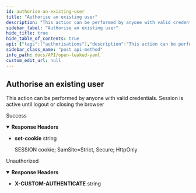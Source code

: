 ```yaml
---
id: authorise-an-existing-user
title: "Authorise an existing user"
description: "This action can be performed by anyone with valid credentials. Session is active until logout or closing the browser"
sidebar_label: "Authorise an existing user"
hide_title: true
hide_table_of_contents: true
api: {"tags":["authorisations"],"description":"This action can be performed by anyone with valid credentials. Session is active until logout or closing the browser","responses":{"200":{"description":"Success","headers":{"set-cookie":{"description":"SESSION cookie; SamSite=Strict, Secure; HttpOnly","style":"simple","explode":false,"schema":{"type":"string"}}}},"401":{"description":"Unauthorized","headers":{"X-CUSTOM-AUTHENTICATE":{"style":"simple","explode":false,"schema":{"type":"string"}}}}},"security":[{"basicAuth":[]}],"method":"post","path":"/api/auth/login","servers":[{"url":"https://virtserver.swaggerhub.com/Peetzie/OpenLeaked/1.7.1","description":"SwaggerHub API Auto Mocking"},{"url":"localhost","description":"Local running server"},{"url":"open-leaked.compute.dtu.dk","description":"DTU Compute VPN Required"}],"securitySchemes":{"basicAuth":{"type":"http","scheme":"basic"}},"info":{"title":"Open Leaked YAML","description":"## Introduction\nThis API is documented in **OpenAPI** format. \n\n## OpenAPI Specification\nThis API is documented in **OpenAPI format** and is based on\n[Petstore sample](http://petstore.swagger.io/) provided by [swagger.io](http://swagger.io) team.\n\n## Authentication\nThe application makes uses of build in authentication. Some of the client calls will be restricted. Use the HTTP basic form to authorize. ","contact":{"name":"Open Leaked","url":"https://github.com/Open-Leaked/Monorepo","email":"openleaked@gmail.com"},"license":{"name":"Apache 2.0","url":"http://www.apache.org/licenses/LICENSE-2.0.html"},"version":"1.7.1","x-logo":{"url":"https://raw.githubusercontent.com/Open-Leaked/Monorepo/main/Assets/logo/png/logo-white.png?token=GHSAT0AAAAAACB2FNOUZBLHC6LN6IMED47EZC3SB3Q","altText":"Open-Leaked Logo"}},"postman":{"name":"Authorise an existing user","description":{"content":"This action can be performed by anyone with valid credentials. Session is active until logout or closing the browser","type":"text/plain"},"url":{"path":["api","auth","login"],"host":["{{baseUrl}}"],"query":[],"variable":[]},"method":"POST","auth":{"type":"basic","basic":[{"type":"any","value":"<Basic Auth Username>","key":"username"},{"type":"any","value":"<Basic Auth Password>","key":"password"}]}}}
sidebar_class_name: "post api-method"
info_path: docs/API/open-leaked-yaml
custom_edit_url: null
---
```



## Authorise an existing user



This action can be performed by anyone with valid credentials. Session is active until logout or closing the browser

<div><ApiTabs><TabItem label={"200"} value={"200"}><div>

Success

</div><details style={{"textAlign":"left","marginBottom":"1rem"}} data-collaposed={true} open={false}><summary style={{}}><strong>Response Headers</strong></summary><ul style={{"marginLeft":"1rem"}}><li className={"schemaItem"}><summary style={{}}><strong>set-cookie</strong><span style={{"opacity":"0.6"}}> string</span></summary><div><div style={{"marginTop":".5rem","marginBottom":".5rem"}}>

SESSION cookie; SamSite=Strict, Secure; HttpOnly

</div></div></li></ul></details><div></div></TabItem><TabItem label={"401"} value={"401"}><div>

Unauthorized

</div><details style={{"textAlign":"left","marginBottom":"1rem"}} data-collaposed={true} open={false}><summary style={{}}><strong>Response Headers</strong></summary><ul style={{"marginLeft":"1rem"}}><li className={"schemaItem"}><summary style={{}}><strong>X-CUSTOM-AUTHENTICATE</strong><span style={{"opacity":"0.6"}}> string</span></summary><div></div></li></ul></details><div></div></TabItem></ApiTabs></div>
      